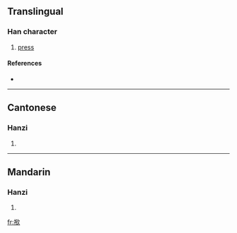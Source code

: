 {{also|撳}}
==Translingual==

===Han character===
{{Han char|rn=64|rad=手|as=09|sn=12|four=|canj=手金弓人 (QCNO), X手金弓人 (XQCNO)}}

# [[press]]

====References====
* {{Han ref|kx=0445.341|hdz=31918.040|uh=63FF|ud=25599}}

----

==Cantonese==

===Hanzi===
{{yue-hanzi|jyut=gam<sup>6</sup>|y=gam<sup>6</sup>}}

# {{defn|Cantonese}}

----

==Mandarin==

===Hanzi===
{{cmn-hanzi|tra=撳|pin=[[qìn]] ([[qin4]])|wg=ch'in<sup>4</sup>}}

# {{defn|Mandarin}}

[[fr:揿]]